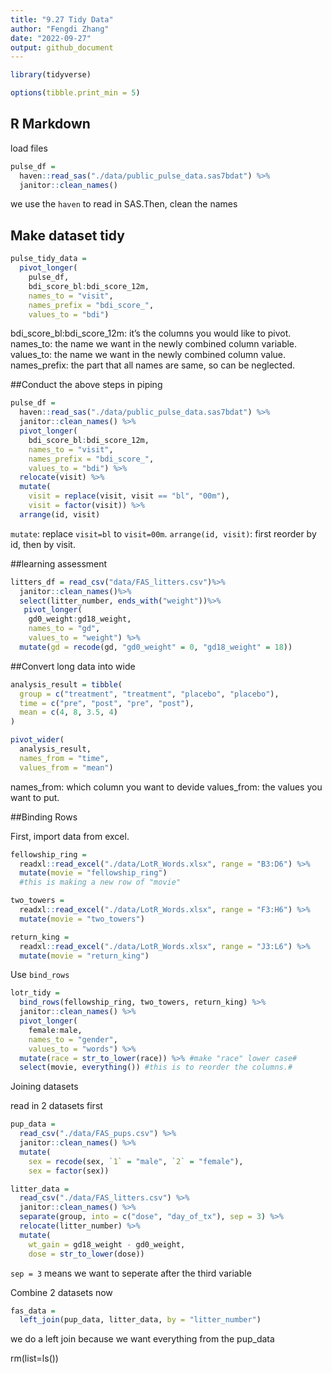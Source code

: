 ```yaml
---
title: "9.27 Tidy Data"
author: "Fengdi Zhang"
date: "2022-09-27"
output: github_document
---
```


```r
library(tidyverse)

options(tibble.print_min = 5)
```

## R Markdown

load files
```r
pulse_df = 
  haven::read_sas("./data/public_pulse_data.sas7bdat") %>%
  janitor::clean_names()
```
we use the `haven` to read in SAS.Then, clean the names

## Make dataset tidy

```r
pulse_tidy_data = 
  pivot_longer(
    pulse_df, 
    bdi_score_bl:bdi_score_12m,
    names_to = "visit", 
    names_prefix = "bdi_score_",
    values_to = "bdi")
```
bdi_score_bl:bdi_score_12m: it's the columns you would like to pivot. 
names_to: the name we want in the newly combined column variable. 
values_to: the name we want in the newly combined column value.
names_prefix: the part that all names are same, so can be neglected. 

##Conduct the above steps in piping
```r
pulse_df = 
  haven::read_sas("./data/public_pulse_data.sas7bdat") %>%
  janitor::clean_names() %>%
  pivot_longer(
    bdi_score_bl:bdi_score_12m,
    names_to = "visit", 
    names_prefix = "bdi_score_",
    values_to = "bdi") %>%
  relocate(visit) %>%
  mutate(
    visit = replace(visit, visit == "bl", "00m"),
    visit = factor(visit)) %>%
  arrange(id, visit)
```
`mutate`: replace `visit=bl` to `visit=00m`.
`arrange(id, visit)`: first reorder by id, then by visit. 

##learning assessment
```r
litters_df = read_csv("data/FAS_litters.csv")%>%
  janitor::clean_names()%>%
  select(litter_number, ends_with("weight"))%>%
   pivot_longer(
    gd0_weight:gd18_weight,
    names_to = "gd", 
    values_to = "weight") %>% 
  mutate(gd = recode(gd, "gd0_weight" = 0, "gd18_weight" = 18))
```


##Convert long data into wide 
```r
analysis_result = tibble(
  group = c("treatment", "treatment", "placebo", "placebo"),
  time = c("pre", "post", "pre", "post"),
  mean = c(4, 8, 3.5, 4)
)

pivot_wider(
  analysis_result, 
  names_from = "time", 
  values_from = "mean")
```
names_from: which column you want to devide
values_from: the values you want to put.

##Binding Rows

First, import data from excel.
```r
fellowship_ring = 
  readxl::read_excel("./data/LotR_Words.xlsx", range = "B3:D6") %>%
  mutate(movie = "fellowship_ring") 
  #this is making a new row of "movie"

two_towers = 
  readxl::read_excel("./data/LotR_Words.xlsx", range = "F3:H6") %>%
  mutate(movie = "two_towers")

return_king = 
  readxl::read_excel("./data/LotR_Words.xlsx", range = "J3:L6") %>%
  mutate(movie = "return_king")
```

Use `bind_rows`
```r
lotr_tidy = 
  bind_rows(fellowship_ring, two_towers, return_king) %>%
  janitor::clean_names() %>%
  pivot_longer(
    female:male,
    names_to = "gender", 
    values_to = "words") %>%
  mutate(race = str_to_lower(race)) %>% #make "race" lower case#
  select(movie, everything()) #this is to reorder the columns.#
```


Joining datasets

read in 2 datasets first
```r
pup_data = 
  read_csv("./data/FAS_pups.csv") %>%
  janitor::clean_names() %>%
  mutate(
    sex = recode(sex, `1` = "male", `2` = "female"),
    sex = factor(sex)) 

litter_data = 
  read_csv("./data/FAS_litters.csv") %>%
  janitor::clean_names() %>%
  separate(group, into = c("dose", "day_of_tx"), sep = 3) %>%
  relocate(litter_number) %>%
  mutate(
    wt_gain = gd18_weight - gd0_weight,
    dose = str_to_lower(dose))
```
`sep = 3` means we want to seperate after the third variable

Combine 2 datasets now
```r
fas_data = 
  left_join(pup_data, litter_data, by = "litter_number")
```
we do a left join because we want everything from the pup_data

rm(list=ls())

